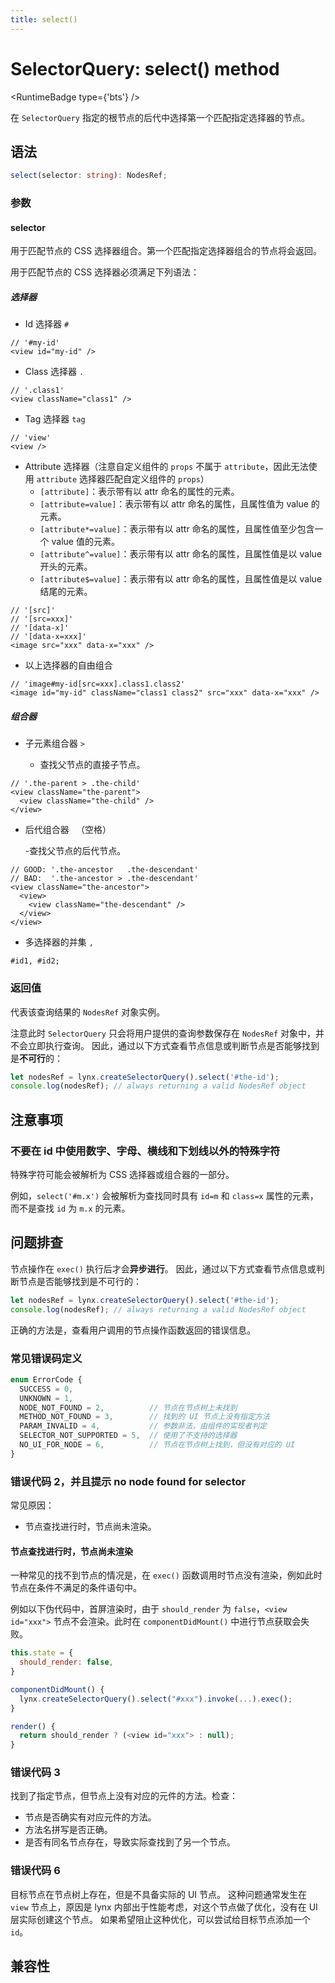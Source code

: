 ```yaml
---
title: select()
---
```



# SelectorQuery: select() method

<RuntimeBadge type={'bts'} />

在 `SelectorQuery` 指定的根节点的后代中选择第一个匹配指定选择器的节点。

## 语法

```ts
select(selector: string): NodesRef;
```

### 参数

#### selector

用于匹配节点的 CSS 选择器组合。第一个匹配指定选择器组合的节点将会返回。

用于匹配节点的 CSS 选择器必须满足下列语法：

##### 选择器

- Id 选择器 `#`

```tsx
// '#my-id'
<view id="my-id" />
```

- Class 选择器 `.`

```tsx
// '.class1'
<view className="class1" />
```

- Tag 选择器 `tag`

```tsx
// 'view'
<view />
```

- Attribute 选择器（注意自定义组件的 `props` 不属于 `attribute`，因此无法使用 `attribute` 选择器匹配自定义组件的 `props`）
  - `[attribute]`：表示带有以 attr 命名的属性的元素。
  - `[attribute=value]`：表示带有以 attr 命名的属性，且属性值为 value 的元素。
  - `[attribute*=value]`：表示带有以 attr 命名的属性，且属性值至少包含一个 value 值的元素。
  - `[attribute^=value]`：表示带有以 attr 命名的属性，且属性值是以 value 开头的元素。
  - `[attribute$=value]`：表示带有以 attr 命名的属性，且属性值是以 value 结尾的元素。

```tsx
// '[src]'
// '[src=xxx]'
// '[data-x]'
// '[data-x=xxx]'
<image src="xxx" data-x="xxx" />
```

- 以上选择器的自由组合

```tsx
// 'image#my-id[src=xxx].class1.class2'
<image id="my-id" className="class1 class2" src="xxx" data-x="xxx" />
```

##### 组合器

- 子元素组合器 `>`

  - 查找父节点的直接子节点。

```tsx
// '.the-parent > .the-child'
<view className="the-parent">
  <view className="the-child" />
</view>
```

- 后代组合器 ` `（空格）

  -查找父节点的后代节点。

```tsx
// GOOD: '.the-ancestor   .the-descendant'
// BAD:  '.the-ancestor > .the-descendant'
<view className="the-ancestor">
  <view>
    <view className="the-descendant" />
  </view>
</view>
```

- 多选择器的并集 `,`

```tsx
#id1, #id2;
```

### 返回值

代表该查询结果的 `NodesRef` 对象实例。

注意此时 `SelectorQuery` 只会将用户提供的查询参数保存在 `NodesRef` 对象中，并不会立即执行查询。
因此，通过以下方式查看节点信息或判断节点是否能够找到是**不可行**的：

```js
let nodesRef = lynx.createSelectorQuery().select('#the-id');
console.log(nodesRef); // always returning a valid NodesRef object
```

## 注意事项

### 不要在 id 中使用数字、字母、横线和下划线以外的特殊字符

特殊字符可能会被解析为 CSS 选择器或组合器的一部分。

例如，`select('#m.x')` 会被解析为查找同时具有 `id=m` 和 `class=x` 属性的元素，而不是查找 `id` 为 `m.x` 的元素。

## 问题排查

节点操作在 `exec()` 执行后才会**异步进行**。
因此，通过以下方式查看节点信息或判断节点是否能够找到是不可行的：

```js
let nodesRef = lynx.createSelectorQuery().select('#the-id');
console.log(nodesRef); // always returning a valid NodesRef object
```

正确的方法是，查看用户调用的节点操作函数返回的错误信息。

### 常见错误码定义

```jsx
enum ErrorCode {
  SUCCESS = 0,
  UNKNOWN = 1,
  NODE_NOT_FOUND = 2,          // 节点在节点树上未找到
  METHOD_NOT_FOUND = 3,        // 找到的 UI 节点上没有指定方法
  PARAM_INVALID = 4,           // 参数非法，由组件的实现者判定
  SELECTOR_NOT_SUPPORTED = 5,  // 使用了不支持的选择器
  NO_UI_FOR_NODE = 6,          // 节点在节点树上找到，但没有对应的 UI
}
```

### 错误代码 2，并且提示 no node found for selector

常见原因：

- 节点查找进行时，节点尚未渲染。

#### 节点查找进行时，节点尚未渲染

一种常见的找不到节点的情况是，在 `exec()` 函数调用时节点没有渲染，例如此时节点在条件不满足的条件语句中。

例如以下伪代码中，首屏渲染时，由于 `should_render` 为 `false`，`<view id="xxx">` 节点不会渲染。此时在 `componentDidMount()` 中进行节点获取会失败。

```js
this.state = {
  should_render: false,
}

componentDidMount() {
  lynx.createSelectorQuery().select("#xxx").invoke(...).exec();
}

render() {
  return should_render ? (<view id="xxx"> : null);
}
```

### 错误代码 3

找到了指定节点，但节点上没有对应的元件的方法。检查：

- 节点是否确实有对应元件的方法。
- 方法名拼写是否正确。
- 是否有同名节点存在，导致实际查找到了另一个节点。

### 错误代码 6

目标节点在节点树上存在，但是不具备实际的 UI 节点。
这种问题通常发生在 `view` 节点上，原因是 lynx 内部出于性能考虑，对这个节点做了优化，没有在 UI 层实际创建这个节点。
如果希望阻止这种优化，可以尝试给目标节点添加一个 `id`。

## 兼容性


<LegacyCompatTable metadata="lynx-api/selector-query/select" />
